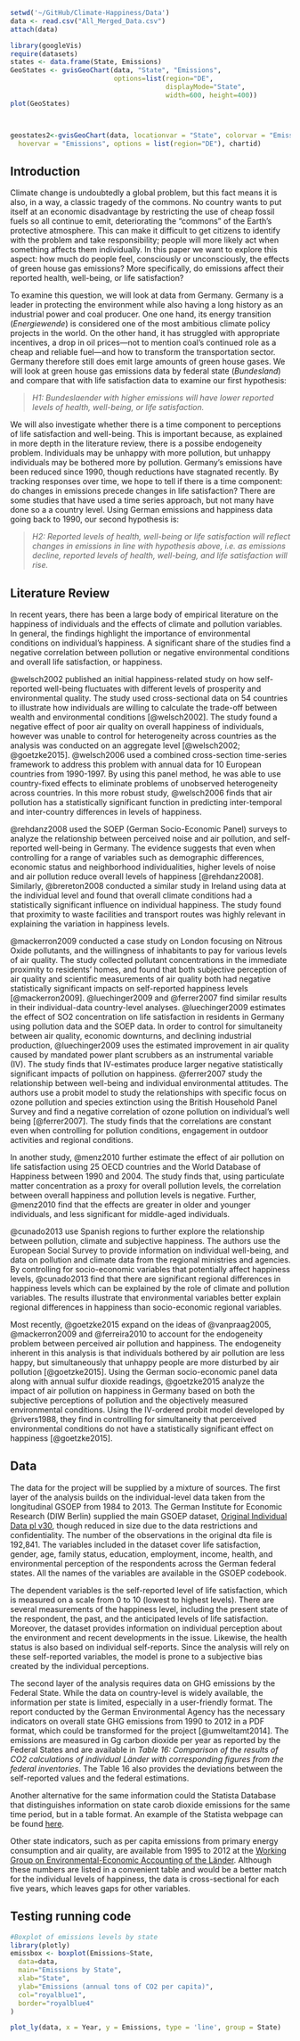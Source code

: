 ```r
setwd('~/GitHub/Climate-Happiness/Data')
data <- read.csv("All_Merged_Data.csv")
attach(data)
```



```r
library(googleVis)
require(datasets)
states <- data.frame(State, Emissions)
GeoStates <- gvisGeoChart(data, "State", "Emissions",
                          options=list(region="DE", 
                                       displayMode="State", 
                                       width=600, height=400))
plot(GeoStates)



geostates2<-gvisGeoChart(data, locationvar = "State", colorvar = "Emissions",
  hovervar = "Emissions", options = list(region="DE"), chartid)
```


## Introduction
Climate change is undoubtedly a global problem, but this fact means it is also, in a way, a classic tragedy of the commons. No country wants to put itself at an economic disadvantage by restricting the use of cheap fossil fuels so all continue to emit, deteriorating the "commons" of the Earth's protective atmosphere. This can make it difficult to get citizens to identify with the problem and take responsibility; people will more likely act when something affects them individually. In this paper we want to explore this aspect: how much do people feel, consciously or unconsciously, the effects of green house gas emissions? More specifically, do emissions affect their reported health, well-being, or life satisfaction?  

To examine this question, we will look at data from Germany. Germany is a leader in protecting the environment while also having a long history as an industrial power and coal producer. One one hand, its energy transition (*Energiewende*) is considered one of the most ambitious climate policy projects in the world. On the other hand, it has struggled with appropriate incentives, a drop in oil prices---not to mention coal's continued role as a cheap and reliable fuel---and how to transform the transportation sector. Germany therefore still does emit large amounts of green house gases. We will look at green house gas emissions data by federal state (*Bundesland*) and compare that with life satisfaction data to examine our first hypothesis:

> *H1: Bundeslaender with higher emissions will have lower reported levels of health, well-being, or life satisfaction.* 

We will also investigate whether there is a time component to perceptions of life satisfaction and well-being. This is important because, as explained in more depth in the literature review, there is a possibe endogeneity problem. Individuals may be unhappy with more pollution, but unhappy individuals may be bothered more by pollution. Germany's emissions have been reduced since 1990, though reductions have stagnated recently. By tracking responses over time, we hope to tell if there is a time component: do changes in emissions precede changes in life satisfaction? There are some studies that have used a time series approach, but not many have done so a a country level. Using German emissions and happiness data going back to 1990, our second hypothesis is:

> *H2: Reported levels of health, well-being or life satisfaction will reflect changes in emissions in line with hypothesis above, i.e. as emissions decline, reported levels of health, well-being, and life satisfaction will rise.* 



## Literature Review

In recent years, there has been a large body of empirical literature on the happiness of individuals and the effects of climate and pollution variables. In general, the findings highlight the importance of environmental conditions on individual's happiness. A significant share of the studies find a negative correlation between pollution or negative environmental conditions and overall life satisfaction, or happiness.

@welsch2002 published an initial happiness-related study on how self-reported well-being fluctuates with different levels of prosperity and environmental quality. The study used cross-sectional data on 54 countries to illustrate how individuals are willing to calculate the trade-off between wealth and environmental conditions [@welsch2002]. The study found a negative effect of poor air quality on overall happiness of individuals, however was unable to control for heterogeneity across countries as the analysis was conducted on an aggregate level [@welsch2002; @goetzke2015]. @welsch2006 used a combined cross-section time-series framework to address this problem with annual data for 10 European countries from 1990-1997. By using this panel method, he was able to use country-fixed effects to eliminate problems of unobserved heterogeneity across countries. In this more robust study, @welsch2006 finds that air pollution has a statistically significant function in predicting inter-temporal and inter-country differences in levels of happiness.    

@rehdanz2008 used the SOEP (German Socio-Economic Panel) surveys to analyze the relationship between perceived noise and air pollution, and self-reported well-being in Germany. The evidence suggests that even when controlling for a range of variables such as demographic differences, economic status and neighborhood individualities, higher levels of noise and air pollution reduce overall levels of happiness [@rehdanz2008]. Similarly,  @brereton2008 conducted a similar study in Ireland using data at the individual level and found that overall climate conditions had a statistically significant influence on individual happiness. The study found that proximity to waste facilities and transport routes was highly relevant in explaining the variation in happiness levels.

@mackerron2009 conducted a case study on London focusing on Nitrous Oxide pollutants, and the willingness of inhabitants to pay for various levels of air quality. The study collected pollutant concentrations in the immediate proximity to residents' homes, and found that both subjective perception of air quality and scientific measurements of air quality both had negative statistically significant impacts on self-reported happiness levels [@mackerron2009]. @luechinger2009 and @ferrer2007 find similar results in their individual-data country-level analyses. @luechinger2009 estimates the effect of SO2 concentration on life satisfaction in residents in Germany using pollution data and the SOEP data. In order to control for simultaneity between air quality, economic downturns, and declining industrial production, @luechinger2009 uses the estimated improvement in air quality caused by mandated power plant scrubbers as an instrumental variable (IV). The study finds that IV-estimates produce larger negative statistically significant impacts of pollution on happiness. @ferrer2007 study the relationship between well-being and individual environmental attitudes. The authors use a probit model to study the relationships with specific focus on ozone pollution and species extinction using the British Household Panel Survey and find a negative correlation of ozone pollution on individual's well being [@ferrer2007]. The study finds that the correlations are constant even when controlling for pollution conditions, engagement in outdoor activities and regional conditions. 

In another study, @menz2010 further estimate the effect of air pollution on life satisfaction using 25 OECD countries and the World Database of Happiness between 1990 and 2004. The study finds that, using particulate matter concentration as a proxy for overall pollution levels, the correlation between overall happiness and pollution levels is negative. Further, @menz2010 find that the effects are greater in older and younger individuals, and less significant for middle-aged individuals. 

@cunado2013 use Spanish regions to further explore the relationship between pollution, climate and subjective happiness. The authors use the European Social Survey to provide information on individual well-being, and data on pollution and climate data from the regional ministries and agencies. By controlling for socio-economic variables that potentially affect happiness levels, @cunado2013 find that there are significant regional differences in happiness levels which can be explained by the role of climate and pollution variables. The results illustrate that environmental variables better explain regional differences in happiness than socio-economic regional variables.

Most recently, @goetzke2015 expand on the ideas of @vanpraag2005, @mackerron2009 and @ferreira2010 to account for the endogeneity problem between perceived air pollution and happiness. The endogeneity inherent in this analysis is that individuals bothered by air pollution are less happy, but simultaneously that unhappy people are more disturbed by air pollution [@goetzke2015]. Using the German socio-economic panel data along with annual sulfur dioxide readings, @goetzke2015 analyze the impact of air pollution on happiness in Germany based on both the subjective perceptions of pollution and the objectively measured environmental conditions. Using the IV-ordered probit model developed by @rivers1988, they find in controlling for simultaneity that perceived environmental conditions do not have a statistically significant effect on happiness [@goetzke2015]. 


## Data

The data for the project will be supplied by a mixture of sources. The first layer of the analysis builds on the individual-level data taken from the longitudinal GSOEP from 1984 to 2013. The German Institute for Economic Research (DIW Berlin) supplied the main GSOEP dataset, [Original Individual Data pl v30](https://paneldata.org/datasets/998), though reduced in size due to the data restrictions and confidentiality. The number of the observations in the original dta file is 192,841. The variables included in the dataset cover life satisfaction, gender, age, family status, education, employment, income, health, and environmental perception of the respondents across the German federal states. All the names of the variables are available in the GSOEP codebook. 

The dependent variables is the self-reported level of life satisfaction, which is measured on a scale from 0 to 10 (lowest to highest levels). There are several measurements of the happiness level, including the present state of the respondent, the past, and the anticipated levels of life satisfaction. Moreover, the dataset provides information on individual perception about the environment and recent developments in the issue. Likewise, the health status is also based on individual self-reports. Since the analysis will rely on these self-reported variables, the model is prone to a subjective bias created by the individual perceptions. 

The second layer of the analysis requires data on GHG emissions by the Federal State. While the data on country-level is widely available, the information per state is limited, especially in a user-friendly format. The report conducted by the German Environmental Agency has the necessary indicators on overall state GHG emissions from 1990 to 2012 in a PDF format, which could be transformed for the project [@umweltamt2014]. The emissions are measured in Gg carbon dioxide per year as reported by the Federal States and are available in *Table 16: Comparison of the results of CO2 calculations of individual Länder with corresponding figures from the federal inventories*. The Table 16 also provides the deviations between the self-reported values and the federal estimations. 

Another alternative for the same information could the Statista Database that distinguishes information on state carob dioxide emissions for the same time period, but in a table format. An example of the Statista webpage can be found [here](http://de.statista.com/statistik/daten/studie/258063/umfrage/kohlendioxid-emissionen-je-einwohner-in-nordrhein-westfalen/).

Other state indicators, such as per capita emissions from primary energy consumption and air quality, are available from 1995 to 2012 at the [Working Group on Environmental-Economic Accounting of the Länder]( http://www.ugrdl.de/tab34.htm). Although these numbers are listed in a convenient table and would be a better match for the individual levels of happiness, the data is cross-sectional for each five years, which leaves gaps for other variables. 




## Testing running code

```r

#Boxplot of emissions levels by state
library(plotly)
emissbox <- boxplot(Emissions~State,
  data=data,
  main="Emissions by State",
  xlab="State",
  ylab="Emissions (annual tons of CO2 per capita)",
  col="royalblue1",
  border="royalblue4"
)

plot_ly(data, x = Year, y = Emissions, type = 'line', group = State)
```